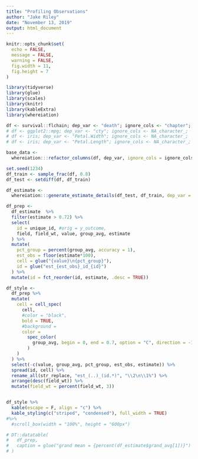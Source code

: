 ```yaml
---
title: "Profiling Observations"
author: "Jake Riley"
date: "November 13, 2019"
output: html_document
---
```


<style type="text/css">
div.main-container {
  max-width: 100%;
  margin-left: auto;
  margin-right: auto;
}
</style>

```r
knitr::opts_chunk$set(
  echo = FALSE, 
  message = FALSE, 
  warning = FALSE,
  fig.width = 11,
  fig.height = 7
)
```

```r
library(tidyverse)
library(glue)
library(scales)
library(knitr)
library(kableExtra)
library(whereiation)

df <- survival::flchain; dep_var <- "death"; ignore_cols <- "chapter";
# df <- ggplot2::mpg; dep_var <- "cty"; ignore_cols <- NA_character_;
# df <- iris; dep_var <- "Petal.Width"; ignore_cols <- NA_character_;
# df <- iris; dep_var <- "Petal.Length"; ignore_cols <- NA_character_;

base_data <- 
  whereiation:::refactor_columns(df, dep_var, ignore_cols = ignore_cols)

set.seed(1234)
df_train <- sample_frac(df, 0.8)
df_test <- setdiff(df, df_train)

df_estimate <-
  whereiation:::generate_estimate_details(df_test, df_train, dep_var = "death")
```

```r
df_prep <-
  df_estimate  %>% 
  filter(estimate > 0.72) %>%
  select(
    id = unique_id, #orig = y_outcome, 
    field, field_wt, value, group_avg, estimate
  ) %>% 
  mutate(
    pct_group = percent(group_avg, accuracy = 1),
    est_obs = floor(estimate*100),
    cell = glue("{value}\n{pct_group}"),
    id = glue("est_{est_obs}_id_{id}")
  ) %>% 
  mutate(id = fct_reorder(id, estimate, .desc = TRUE))

df_style <-
  df_prep %>% 
  mutate(
    cell = cell_spec(
      cell,
      #color = "black", 
      bold = TRUE,
      #background =
      color = 
        spec_color(
          group_avg, begin = 0, end = 0.7, option = "C", direction = -1#, alpha = 0.3
        )
    )
  ) %>% 
  select(-c(value, group_avg, pct_group, est_obs, estimate)) %>% 
  spread(id, cell) %>% 
  rename_all(str_replace, "est_(..)_(id.*)", "\\2\n\\1%") %>% 
  arrange(desc(field_wt)) %>% 
  mutate(field_wt = percent(field_wt, 3))


df_style %>% 
  kable(escape = F, align = "c") %>%
  kable_styling(c("striped", "condensed"), full_width = TRUE)
#%>%
  #scroll_box(width = "100%", height = "600px")

# DT::datatable(
#   df_prep, 
#   caption = glue("grand mean = {percent(df_estimate$grand_avg[1])}")
# )

```
  
